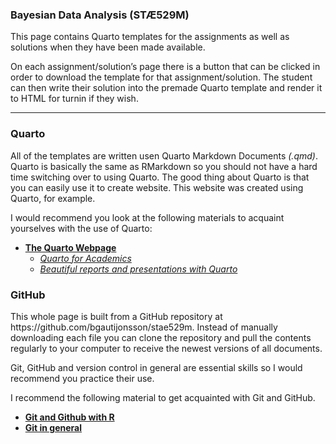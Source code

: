 
### Bayesian Data Analysis (STÆ529M)

This page contains Quarto templates for the assignments as well as solutions when they have been made available.

On each assignment/solution's page there is a button that can be clicked in order to download the template for that assignment/solution. The student can then write their solution into the premade Quarto template and render it to HTML for turnin if they wish.


---

### Quarto

All of the templates are written usen Quarto Markdown Documents *(.qmd)*. Quarto is basically the same as RMarkdown so you should not have a hard time switching over to using Quarto. The good thing about Quarto is that you can easily use it to create website. This website was created using Quarto, for example. 

I would recommend you look at the following materials to acquaint yourselves with the use of Quarto:

* [**The Quarto Webpage**](https://quarto.org)
    - [*Quarto for Academics*](https://www.youtube.com/watch?v=EbAAmrB0luA)
    - [*Beautiful reports and presentations with Quarto*](https://www.youtube.com/watch?v=hbf7Ai3jnxY)
    
### GitHub

This whole page is built from a GitHub repository at https://github.com/bgautijonsson/stae529m. Instead of manually downloading each file you can clone the repository and pull the contents regularly to your computer to receive the newest versions of all documents.

Git, GitHub and version control in general are essential skills so I would recommend you practice their use.

I recommend the following material to get acquainted with Git and GitHub. 

* [**Git and Github with R**](https://happygitwithr.com)
* [**Git in general**](https://git-scm.com/book/en/v2)